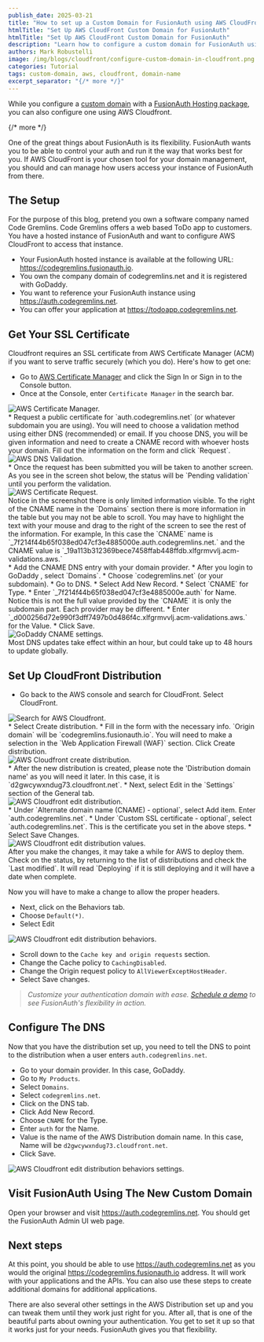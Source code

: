 ```yaml
---
publish_date: 2025-03-21
title: "How to set up a Custom Domain for FusionAuth using AWS CloudFront"
htmlTitle: "Set Up AWS CloudFront Custom Domain for FusionAuth"
htmlTitle: "Set Up AWS CloudFront Custom Domain for FusionAuth"
description: "Learn how to configure a custom domain for FusionAuth using AWS CloudFront. This guide covers SSL certificate setup, DNS configuration, and distribution settings."
authors: Mark Robustelli
image: /img/blogs/cloudfront/configure-custom-domain-in-cloudfront.png
categories: Tutorial
tags: custom-domain, aws, cloudfront, domain-name
excerpt_separator: "{/* more */}"
---
```



While you configure a [custom domain](/docs/get-started/run-in-the-cloud/cloud#custom-domains) with a [FusionAuth Hosting package](/pricing), you can also configure one using AWS Cloudfront.

{/* more */}

One of the great things about FusionAuth is its flexibility. FusionAuth wants you to be able to control your auth and run it the way that works best for you. If AWS CloudFront is your chosen tool for your domain management, you should and can manage how users access your instance of FusionAuth from there.

## The Setup

For the purpose of this blog, pretend you own a software company named Code Gremlins. Code Gremlins offers a web based ToDo app to customers. You have a hosted instance of FusionAuth and want to configure AWS CloudFront to access that instance.

* Your FusionAuth hosted instance is available at the following URL: https://codegremlins.fusionauth.io.
* You own the company domain of codegremlins.net and it is registered with GoDaddy. 
* You want to reference your FusionAuth instance using https://auth.codegremlins.net.
* You can offer your application at https://todoapp.codegremlins.net.

## Get Your SSL Certificate

Cloudfront requires an SSL certificate from AWS Certificate Manager (ACM) if you want to serve traffic securely (which you do). Here's how to get one:

* Go to [AWS Certificate Manager](https://aws.amazon.com/certificate-manager/) and click the <InlineUIElement>Sign In</InlineUIElement> or <InlineUIElement>Sign in to the Console</InlineUIElement> button.
* Once at the Console, enter `Certificate Manager` in the search bar.

<div style={{textAlign: "center"}}>
  <img src="/img/blogs/cloudfront/aws-cert-manager.png" alt="AWS Certificate Manager." style={{ display: "block", margin: "0 auto" }} />
</div>
* Request a public certificate for `auth.codegremlins.net` (or whatever subdomain you are using). You will need to choose a validation method using either DNS (recommended) or email. If you choose DNS, you will be given information and need to create a CNAME record with whoever hosts your domain. Fill out the information on the form and click `Request`. 
<div style={{textAlign: "center"}}>
  <img src="/img/blogs/cloudfront/aws-request-dns-validation.png" alt="AWS DNS Validation." style={{ display: "block", margin: "0 auto" }} />
</div>
* Once the request has been submitted you will be taken to another screen. As you see in the screen shot below, the status will be `Pending validation` until you perform the validation.
<div style={{textAlign: "center"}}>
  <img src="/img/blogs/cloudfront/aws-cert-validation.png" alt="AWS Certificate Request." style={{ display: "block", margin: "0 auto" }} />
</div>

<Aside type="tip">Notice in the screenshot there is only limited information visible. To the right of the CNAME name in the `Domains` section there is more information in the table but you may not be able to scroll. You may have to highlight the text with your mouse and drag to the right of the screen to see the rest of the information. For example, In this case the `CNAME` name is `_7f214f44b65f038ed047cf3e4885000e.auth.codegremlins.net.` and the CNAME value is `_19a113b312369bece7458ffab448ffdb.xlfgrmvvlj.acm-validations.aws.` </Aside>
* Add the CNAME DNS entry with your domain provider. 
* After you login to GoDaddy , select `Domains`. 
* Choose `codegremlins.net` (or your subdomain). 
* Go to <InlineUIElement>DNS</InlineUIElement>. 
* Select <InlineUIElement>Add New Record</InlineUIElement>. 
* Select `CNAME` for <InlineField>Type</InlineField>.
* Enter `_7f214f44b65f038ed047cf3e4885000e.auth` for <InlineField>Name</InlineField>. Notice this is not the full value provided by the `CNAME` it is only the subdomain part. Each provider may be different. 
* Enter `_d000256d72e990f3dff7497b0d486f4c.xlfgrmvvlj.acm-validations.aws.` for the <InlineField>Value</InlineField>. 
* Click <InlineUIElement>Save</InlineUIElement>.

<div style={{textAlign: "center"}}>
  <img src="/img/blogs/cloudfront/godaddy-cname-settings.png" alt="GoDaddy CNAME settings." style={{ display: "block", margin: "0 auto" }} />
</div>

<Aside type="tip">Most DNS updates take effect within an hour, but could take up to 48 hours to update globally.</Aside>

## Set Up CloudFront Distribution

* Go back to the AWS console and search for CloudFront. Select CloudFront.
<div style={{textAlign: "center"}}>
  <img src="/img/blogs/cloudfront/aws-cloudfront.png" alt="Search for AWS Cloudfront." style={{ display: "block", margin: "0 auto" }} />
</div>
* Select <InlineUIElement>Create distribution</InlineUIElement>.
* Fill in the form with the necessary info.  `Origin domain` will be `codegremlins.fusionauth.io`. You will need to make a selection in the `Web Application Firewall (WAF)` section. Click <InlineUIElement>Create distribution</InlineUIElement>.
<div style={{textAlign: "center"}}>
  <img src="/img/blogs/cloudfront/aws-cloudfront-create-distribution.png" alt="AWS Cloudfront create distribution." style={{ display: "block", margin: "0 auto" }} />
</div>
* After the new distribution is created, please note the 'Distribution domain name' as you will need it later. In this case, it is `d2gwcywxndug73.cloudfront.net`.
* Next, select <InlineField>Edit</InlineField> in the `Settings` section of the <Breadcrumb>General</Breadcrumb> tab.
<div style={{textAlign: "center"}}>
  <img src="/img/blogs/cloudfront/aws-cloudfront-distro-edit.png" alt="AWS Cloudfront edit distribution." style={{ display: "block", margin: "0 auto" }} />
</div>
* Under `Alternate domain name (CNAME) - optional`, select <InlineUIElement>Add item</InlineUIElement>. Enter `auth.codegremlins.net`.
* Under `Custom SSL certificate - optional`, select `auth.codegremlins.net`. This is the certificate you set in the above steps.
* Select <InlineUIElement>Save Changes</InlineUIElement>.
<div style={{textAlign: "center"}}>
  <img src="/img/blogs/cloudfront/aws-cname-cert.png" alt="AWS Cloudfront edit distribution values." style={{ display: "block", margin: "0 auto" }} />
</div>

<Aside type="tip">After you make the changes, it may take a while for AWS to deploy them. Check on the status, by returning to the list of distributions and check the `Last modified`. It will read `Deploying` if it is still deploying and it will have a date when complete.</Aside>

Now you will have to make a change to allow the proper headers. 

* Next, click on the <InlineUIElement>Behaviors</InlineUIElement> tab.
* Choose `Default(*)`.
* Select <InlineUIElement>Edit</InlineUIElement>

<div style={{textAlign: "center"}}>
  <img src="/img/blogs/cloudfront/aws-behaviors.png" alt="AWS Cloudfront edit distribution behaviors." style={{ display: "block", margin: "0 auto" }} />
</div>

* Scroll down to the `Cache key and origin requests` section.
* Change the <InlineField>Cache policy</InlineField> to `CachingDisabled`.
* Change the <InlineField>Origin request policy</InlineField> to `AllViewerExceptHostHeader`.
* Select <InlineUIElement>Save changes</InlineUIElement>.

> _Customize your authentication domain with ease. [Schedule a demo](/contact) to see FusionAuth's flexibility in action._

## Configure The DNS

Now that you have the distribution set up, you need to tell the DNS to point to the distribution when a user enters `auth.codegremlins.net`.

* Go to your domain provider. In this case, GoDaddy.
* Go to `My Products`.
* Select `Domains`.
* Select `codegremlins.net`.
* Click on the <InlineUIElement>DNS</InlineUIElement> tab.
* Click <InlineUIElement>Add New Record</InlineUIElement>.
* Choose `CNAME` for the <InlineField>Type</InlineField>.
* Enter `auth` for the <InlineField>Name</InlineField>.
* Value is the name of the AWS Distribution domain name. In this case, <InlineField>Name</InlineField> will be `d2gwcywxndug73.cloudfront.net`.
* Click  <InlineUIElement>Save</InlineUIElement>.

<div style={{textAlign: "center"}}>
  <img src="/img/blogs/cloudfront/aws-behaviors-settings.png" alt="AWS Cloudfront edit distribution behaviors settings." style={{ display: "block", margin: "0 auto" }} />
</div>

## Visit FusionAuth Using The New Custom Domain

Open your browser and visit https://auth.codegremlins.net. You should get the FusionAuth Admin UI web page. 

## Next steps

At this point, you should be able to use https://auth.codegremlins.net as you would the original https://codegremlins.fusionauth.io address. It will work with your applications and the APIs. You can also use these steps to create additional domains for additional applications. 

There are also several other settings in the AWS Distribution set up and you can tweak them until they work just right for you. After all, that is one of the beautiful parts about owning your authentication. You get to set it up so that it works just for your needs. FusionAuth gives you that flexibility.

